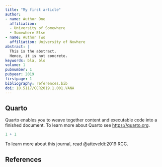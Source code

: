 ```yaml
---
title: "My first article"
author:
- name: Author One
  affiliation: 
  - University of Somewhere
  - Somewhere Else
- name: Author Two
  affiliation: University of Nowhere
abstract: |
  This is the abstract.
  Hence, it is not concrete.
keywords: bla, blo
volume: 1
pubnumber: 1
pubyear: 2019
firstpage: 1
bibliography: references.bib
doi: 10.5117/CCR2019.1.001.VANA
---
```


## Quarto

Quarto enables you to weave together content and executable code into a finished document. To learn more about Quarto see <https://quarto.org>. 

```r
1 + 1
```

To learn more about this journal, read @atteveldt:2019:RCC.

## References


